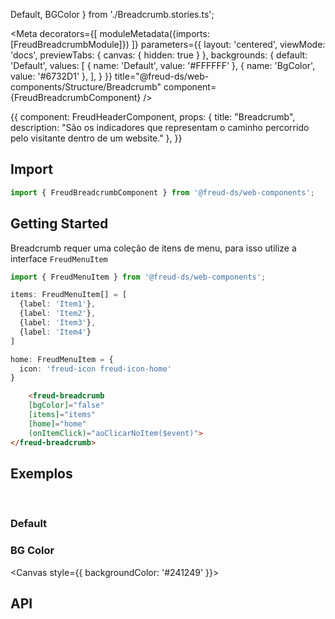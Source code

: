   Default,
  BGColor
} from './Breadcrumb.stories.ts';

<Meta
  decorators={[
    moduleMetadata({imports: [FreudBreadcrumbModule]})
  ]}
  parameters={{
    layout: 'centered',
    viewMode: 'docs',
    previewTabs: {
      canvas: { hidden: true }
    },
    backgrounds: {
      default: 'Default',
      values: [
        { name: 'Default', value: '#FFFFFF' },
        { name: 'BgColor', value: '#6732D1' },
      ],
    }
  }}
  title="@freud-ds/web-components/Structure/Breadcrumb"
  component={FreudBreadcrumbComponent}
/>

<Story name="Storyname-hidden">
  {{
    component: FreudHeaderComponent,
    props: {
      title: "Breadcrumb",
      description: "São os indicadores que representam o caminho percorrido pelo visitante dentro de um website."
    },
  }}
</Story>

## <a id="importing"></a>Import

```ts
import { FreudBreadcrumbComponent } from '@freud-ds/web-components';
```

## Getting Started
Breadcrumb requer uma coleção de itens de menu, para isso utilize a interface `FreudMenuItem`
```ts
import { FreudMenuItem } from '@freud-ds/web-components';

items: FreudMenuItem[] = [
  {label: 'Item1'},
  {label: 'Item2'},
  {label: 'Item3'},
  {label: 'Item4'}
]

home: FreudMenuItem = {
  icon: 'freud-icon freud-icon-home'
}
```
```html
    <freud-breadcrumb
    [bgColor]="false"
    [items]="items"
    [home]="home"
    (onItemClick)="aoClicarNoItem($event)">
</freud-breadcrumb>
```

## <a id="exemplos"></a>Exemplos
<br />

### Default
<Canvas>
  <Story story={Default}/>
</Canvas>

### BG Color
<Canvas style={{ backgroundColor: '#241249' }}>
  <Story story={BGColor}/>
</Canvas>

## <a id="api"></a>API

<ArgsTable of={FreudBreadcrumbComponent} />
